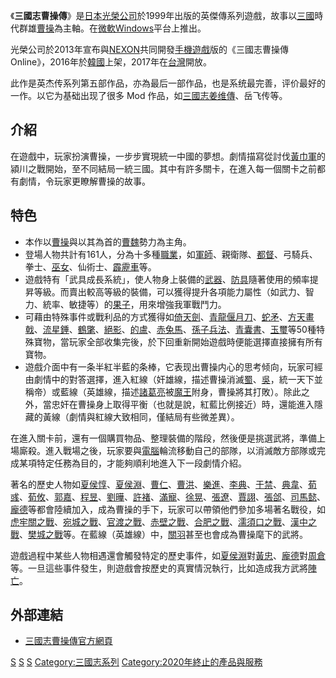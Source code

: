 {{unreferenced|time=2017-05-06T19:45:37+00:00}}
{{Infobox VG
| title = 三國志曹操傳
| image = File:Sangokushi Sousouden Boxart.jpg
| developer = [[光榮|光榮]]
| publisher = {{vgrelease|JP|光荣|CN|[[金版电子出版社|金版电子出版社]]|TW|[[第三波資訊|第三波資訊]]}}
| designer =
| engine =
| released = 1999年1月15日
| genre = [[戰略角色扮演遊戲|戰略角色扮演遊戲]]
| modes = 單機1人
| platforms = [[個人電腦|PC]] (Windows)
}}

《'''三國志曹操傳'''》是[[日本|日本]][[光榮公司|光榮公司]]於1999年出版的英傑傳系列遊戲，故事以[[三國|三國]]時代群雄[[曹操|曹操]]為主軸。在[[微軟Windows|微軟Windows]]平台上推出。

光榮公司於2013年宣布與[[NEXON|NEXON]]共同開發[[手機遊戲|手機遊戲]]版的《三國志曹操傳Online》，2016年於[[韓國|韓國]]上架，2017年在[[台灣|台灣]]開放。

此作是英杰传系列第五部作品，亦為最后一部作品，也是系统最完善，评价最好的一作。以它为基础出现了很多 Mod 作品，如[[三國志姜维傳|三國志姜维傳]]、岳飞传等。

== 介紹 ==
在遊戲中，玩家扮演曹操，一步步實現統一中國的夢想。劇情描寫從討伐[[黃巾軍|黃巾軍]]的潁川之戰開始，至不同結局一統三國。其中有許多關卡，在進入每一個關卡之前都有劇情，令玩家更瞭解曹操的故事。

== 特色 ==
*本作以[[曹操|曹操]]與以其為首的[[曹魏|曹魏]]勢力為主角。
*登場人物共計有161人，分為十多種[[職業|職業]]，如[[軍師|軍師]]、親衛隊、[[都督|都督]]、弓騎兵、拳士、[[巫女|巫女]]、仙術士、[[投石機|霹靂車]]等。
*遊戲特有「武具成長系統」，使人物身上裝備的[[冷兵器|武器]]、[[盔甲|防具]]隨著使用的頻率提昇等級。而賣出較高等級的裝備，可以獲得提升各項能力屬性（如武力、智力、統率、敏捷等）的[[果子|果子]]，用來增強我軍戰鬥力。
*可藉由特殊事件或戰利品的方式獲得如[[倚天劍|倚天劍]]、[[青龍偃月刀|青龍偃月刀]]、[[蛇矛|蛇矛]]、[[方天畫戟|方天畫戟]]、[[流星錘|流星錘]]、[[鶴氅|鶴氅]]、[[絕影|絕影]]、[[的盧|的盧]]、[[赤兔馬|赤兔馬]]、[[孫子兵法|孫子兵法]]、[[青囊書|青囊書]]、[[傳國璽|玉璽]]等50種特殊寶物，當玩家全部收集完後，於下回重新開始遊戲時便能選擇直接擁有所有寶物。
*遊戲介面中有一条半紅半藍的条棒，它表现出曹操内心的思考倾向，玩家可經由劇情中的對答選擇，進入紅線（奸雄線，描述曹操消滅[[蜀漢|蜀]]、[[孫吳|吳]]，統一天下並稱帝）或藍線（英雄線，描述[[諸葛亮|諸葛亮]]被[[魔王|魔王]]附身，曹操將其打敗）。除此之外，當忠奸在曹操身上取得平衡（也就是說，紅藍比例接近）時，還能進入隱藏的黃線（劇情與紅線大致相同，僅結局有些微差異）。

在進入關卡前，還有一個購買物品、整理裝備的階段，然後便是挑選武將，準備上場廝殺。進入戰場之後，玩家要與[[電腦|電腦]]輪流移動自己的部隊，以消滅敵方部隊或完成某項特定任務為目的，才能夠順利地進入下一段劇情介紹。

著名的歷史人物如[[夏侯惇|夏侯惇]]、[[夏侯淵|夏侯淵]]、[[曹仁|曹仁]]、[[曹洪|曹洪]]、[[樂進|樂進]]、[[李典|李典]]、[[于禁|于禁]]、[[典韋|典韋]]、[[荀彧|荀彧]]、[[荀攸|荀攸]]、[[郭嘉|郭嘉]]、[[程昱|程昱]]、[[劉曄|劉曄]]、[[許褚|許褚]]、[[滿寵|滿寵]]、[[徐晃|徐晃]]、[[張遼|張遼]]、[[賈詡|賈詡]]、[[張郃|張郃]]、[[司馬懿|司馬懿]]、[[龐德|龐德]]等都會陸續加入，成為曹操的手下，玩家可以帶領他們參加多場著名戰役，如[[虎牢關之戰|虎牢關之戰]]、[[宛城之戰|宛城之戰]]、[[官渡之戰|官渡之戰]]、[[赤壁之戰|赤壁之戰]]、[[合肥之戰|合肥之戰]]、[[濡須口之戰|濡須口之戰]]、[[漢中之戰|漢中之戰]]、[[樊城之戰|樊城之戰]]等。在藍線（英雄線）中，[[關羽|關羽]]甚至也會成為曹操麾下的武將。

遊戲過程中某些人物相遇還會觸發特定的歷史事件，如[[夏侯淵|夏侯淵]]對[[黃忠|黃忠]]、[[龐德|龐德]]對[[周倉|周倉]]等。一旦這些事件發生，則遊戲會按歷史的真實情況執行，比如造成我方武將[[陣亡|陣亡]]。

==外部連結==
*[http://www.gamecity.ne.jp/products/products/ee/Rlsousou.htm 三國志曹操傳官方網頁]{{Wayback|url=http://www.gamecity.ne.jp/products/products/ee/Rlsousou.htm |date=20120529092105 }}

{{三國志系列}}

[[Category:战略游戏|S]]
[[Category:1999年电子游戏|S]]
[[Category:電腦遊戲|S]]
[[Category:三國志系列|Category:三國志系列]]
[[Category:2020年終止的產品與服務|Category:2020年終止的產品與服務]]